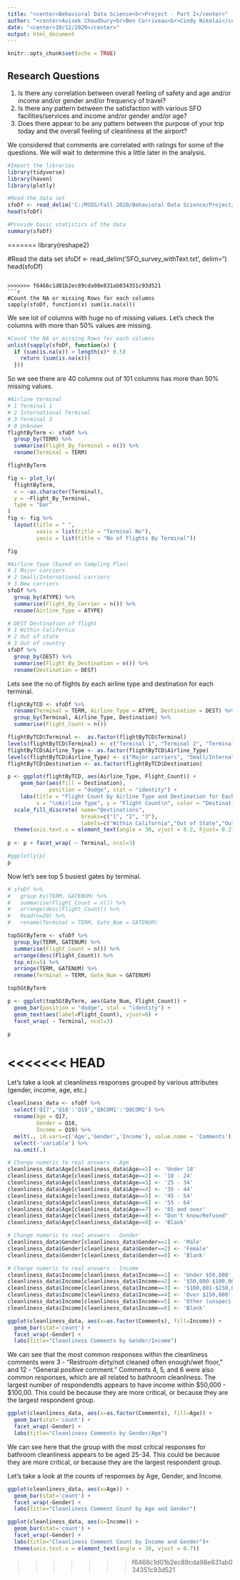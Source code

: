 ```yaml
---
title: "<center>Behavioral Data Science<br>Project - Part I</center>"
author: "<center>Avisek Choudhury<br>Ben Corriveau<br>Cindy Nikolai</center>"
date: "<center>10/12/2020</center>"
output: html_document
---
```


```r
knitr::opts_chunk$set(echo = TRUE)
```

## Research Questions 

1.  Is there any correlation between overall feeling of safety and age and/or income and/or gender and/or frequency of travel?  
2.  Is there any pattern between the satisfaction with various SFO facilities/services and income and/or gender and/or age?  
3.  Does there appear to be any pattern between the purpose of your trip today and the overall feeling of cleanliness at the airport?  

We considered that comments are correlated with ratings for some of the questions.  We will wait to determine this a little later in the analysis.  

```r
#Import the libraries
library(tidyverse)
library(haven)
library(plotly)

#Read the data set
sfoDf <- read_delim('C:/MSDS/Fall 2020/Behavioral Data Science/Project/SFO_survey_withText.txt', delim="\t")
head(sfoDf)
```

```r
#Provide basic statistics of the data
summary(sfoDf)
```


=======
library(reshape2)

#Read the data set
sfoDf <- read_delim('SFO_survey_withText.txt', delim="\t")
head(sfoDf)
```

>>>>>>> f6466c1d01b2ec89cda98e831ab034351c93d521
```r
#Count the NA or missing Rows for each columns
sapply(sfoDf, function(x) sum(is.na(x)))
```

We see lot of columns with huge no of missing values. Let's check the columns with more than 50% values are missing.

```r
#Count the NA or missing Rows for each columns
unlist(sapply(sfoDf, function(x) { 
  if (sum(is.na(x)) > length(x)* 0.5)  
    return (sum(is.na(x))) 
  }))
```

So we see there are 40 columns out of 101 columns has more than 50% missing values.

```r
#Airline terminal
# 1 Terminal 1
# 2 International Terminal
# 3 Terminal 3
# 0 Unknown
flightByTerm <- sfoDf %>% 
  group_by(TERM) %>%
  summarise(Flight_By_Terminal = n()) %>% 
  rename(Terminal = TERM)

flightByTerm
```
```r
fig <- plot_ly(
  flightByTerm,
  x = ~as.character(Terminal),
  y = ~Flight_By_Terminal,
  type = "bar"
)
fig <- fig %>% 
  layout(title = " ",
         xaxis = list(title = "Terminal No"),
         yaxis = list(title = "No of Flights By Terminal"))

fig
```



```r
#Airline type (based on Sampling Plan)
# 1 Major carriers
# 2 Small/International carriers
# 3 New carriers
sfoDf %>% 
  group_by(ATYPE) %>%
  summarise(Flight_By_Carrier = n()) %>% 
  rename(Airline_Type = ATYPE)
```

```r
# DEST Destination of flight
# 1 Within California
# 2 Out of state
# 3 Out of country
sfoDf %>% 
  group_by(DEST) %>%
  summarise(Flight_By_Destination = n()) %>% 
  rename(Destination = DEST)
```

Lets see the no of flights by each airline type and destination for each terminal.

```r
flightByTCD <- sfoDf %>% 
  rename(Terminal = TERM, Airline_Type = ATYPE, Destination = DEST) %>% 
  group_by(Terminal, Airline_Type, Destination) %>%
  summarise(Flight_Count = n()) 

flightByTCD$Terminal <-  as.factor(flightByTCD$Terminal)
levels(flightByTCD$Terminal) <- c("Terminal 1", "Terminal 2", "Terminal 3")
flightByTCD$Airline_Type <- as.factor(flightByTCD$Airline_Type)
levels(flightByTCD$Airline_Type) <- c("Major carriers", "Small/International carriers", "New carriers")
flightByTCD$Destination <- as.factor(flightByTCD$Destination)

p <- ggplot(flightByTCD, aes(Airline_Type, Flight_Count)) +   
    geom_bar(aes(fill = Destination), 
             position = "dodge", stat = "identity") + 
    labs(title = "Flight Count by Airline Type and Destination for Each Terminal ", 
         x = "\nAirline Type", y = "Flight Count\n", color = "Destination\n") + 
  scale_fill_discrete( name="Destinations",
                       breaks=c("1", "2", "3"),
                       labels=c("Within California","Out of State","Out of Country")) + 
  theme(axis.text.x = element_text(angle = 30, vjust = 0.2, hjust= 0.2))
 
p <- p + facet_wrap( ~ Terminal, ncol=3)

#ggplotly(p)
p
```


Now let's see top 5 busiest gates by terminal.

```r
# sfoDf %>% 
#   group_by(TERM, GATENUM) %>% 
#   summarise(Flight_Count = n()) %>% 
#   arrange(desc(Flight_Count)) %>% 
#   head(n=20) %>% 
#   rename(Terminal = TERM, Gate_Num = GATENUM)

top5GtByTerm <- sfoDf %>% 
  group_by(TERM, GATENUM) %>% 
  summarise(Flight_Count = n()) %>% 
  arrange(desc(Flight_Count)) %>% 
  top_n(n=5) %>% 
  arrange(TERM, GATENUM) %>% 
  rename(Terminal = TERM, Gate_Num = GATENUM)

top5GtByTerm

p <- ggplot(top5GtByTerm, aes(Gate_Num, Flight_Count)) + 
  geom_bar(position = "dodge", stat = "identity") + 
  geom_text(aes(label=Flight_Count), vjust=0) + 
  facet_wrap( ~ Terminal, ncol=3)

p

```

<<<<<<< HEAD
=======

Let's take a look at cleanliness responses grouped by various attributes (gender, income, age, etc.)
```r
cleanliness_data <- sfoDf %>%
  select('Q17','Q18':'Q19','Q8COM1':'Q8COM2') %>% 
  rename(Age = Q17,
         Gender = Q18,
         Income = Q19) %>% 
  melt(., id.vars=c('Age','Gender','Income'), value.name = 'Comments') %>% 
  select(-'variable') %>% 
  na.omit(.)

# Change numeric to real answers - Age
cleanliness_data$Age[cleanliness_data$Age==1] <- 'Under 18'
cleanliness_data$Age[cleanliness_data$Age==2] <- '18 - 24'
cleanliness_data$Age[cleanliness_data$Age==3] <- '25 - 34'
cleanliness_data$Age[cleanliness_data$Age==4] <- '35 - 44'
cleanliness_data$Age[cleanliness_data$Age==5] <- '45 - 54'
cleanliness_data$Age[cleanliness_data$Age==6] <- '55 - 64'
cleanliness_data$Age[cleanliness_data$Age==7] <- '65 and over'
cleanliness_data$Age[cleanliness_data$Age==8] <- "Don't know/Refused"
cleanliness_data$Age[cleanliness_data$Age==0] <- 'Blank'

# Change numeric to real answers - Gender
cleanliness_data$Gender[cleanliness_data$Gender==1] <- 'Male'
cleanliness_data$Gender[cleanliness_data$Gender==2] <- 'Female'
cleanliness_data$Gender[cleanliness_data$Gender==0] <- 'Blank'

# Change numeric to real answers - Income
cleanliness_data$Income[cleanliness_data$Income==1] <- 'Under $50,000'
cleanliness_data$Income[cleanliness_data$Income==2] <- '$50,000-$100,000'
cleanliness_data$Income[cleanliness_data$Income==3] <- '$100,001-$150,000'
cleanliness_data$Income[cleanliness_data$Income==4] <- 'Over $150,000'
cleanliness_data$Income[cleanliness_data$Income==5] <- 'Other (unspecified)'
cleanliness_data$Income[cleanliness_data$Income==0] <- 'Blank'
```

```r
ggplot(cleanliness_data, aes(x=as.factor(Comments), fill=Income)) + 
  geom_bar(stat='count') +
  facet_wrap(~Gender) + 
  labs(title="Cleanliness Comments by Gender/Income")
```

We can see that the most common responses within the cleanliness comments were 3 - "Restroom dirty/not cleaned often enough/wet floor," and 12 - "General positive comment."  Comments 4, 5, and 6 were also common responses, which are all related to bathroom cleanliness.  The largest number of respondendts appears to have income within $50,000 - $100,00. This could be because they are more critical, or because they are the largest respondent group.

```r
ggplot(cleanliness_data, aes(x=as.factor(Comments), fill=Age)) + 
  geom_bar(stat='count') +
  facet_wrap(~Gender) +
  labs(title="Cleanliness Comments by Gender/Age")
```
We can see here that the group with the most critical responses for bathroom cleanliness appears to be aged 25-34.  This could be because they are more critical, or because they are the largest respondent group.

Let's take a look at the counts of responses by Age, Gender, and Income.
```r
ggplot(cleanliness_data, aes(x=Age)) + 
  geom_bar(stat='count') +
  facet_wrap(~Gender) +
  labs(title="Cleanliness Comment Count by Age and Gender")
```


```r
ggplot(cleanliness_data, aes(x=Income)) + 
  geom_bar(stat='count') +
  facet_wrap(~Gender) +
  labs(title="Cleanliness Comment Count by Income and Gender")+ 
  theme(axis.text.x = element_text(angle = 30, vjust = 0.7))
```
>>>>>>> f6466c1d01b2ec89cda98e831ab034351c93d521
